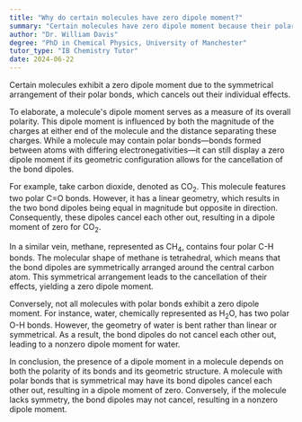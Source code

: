 ```yaml
---
title: "Why do certain molecules have zero dipole moment?"
summary: "Certain molecules have zero dipole moment because their polar bonds are arranged symmetrically, cancelling out each other's effects."
author: "Dr. William Davis"
degree: "PhD in Chemical Physics, University of Manchester"
tutor_type: "IB Chemistry Tutor"
date: 2024-06-22
---
```


Certain molecules exhibit a zero dipole moment due to the symmetrical arrangement of their polar bonds, which cancels out their individual effects.

To elaborate, a molecule's dipole moment serves as a measure of its overall polarity. This dipole moment is influenced by both the magnitude of the charges at either end of the molecule and the distance separating these charges. While a molecule may contain polar bonds—bonds formed between atoms with differing electronegativities—it can still display a zero dipole moment if its geometric configuration allows for the cancellation of the bond dipoles.

For example, take carbon dioxide, denoted as $\text{CO}_2$. This molecule features two polar $\text{C=O}$ bonds. However, it has a linear geometry, which results in the two bond dipoles being equal in magnitude but opposite in direction. Consequently, these dipoles cancel each other out, resulting in a dipole moment of zero for $\text{CO}_2$.

In a similar vein, methane, represented as $\text{CH}_4$, contains four polar $\text{C-H}$ bonds. The molecular shape of methane is tetrahedral, which means that the bond dipoles are symmetrically arranged around the central carbon atom. This symmetrical arrangement leads to the cancellation of their effects, yielding a zero dipole moment.

Conversely, not all molecules with polar bonds exhibit a zero dipole moment. For instance, water, chemically represented as $\text{H}_2\text{O}$, has two polar $\text{O-H}$ bonds. However, the geometry of water is bent rather than linear or symmetrical. As a result, the bond dipoles do not cancel each other out, leading to a nonzero dipole moment for water.

In conclusion, the presence of a dipole moment in a molecule depends on both the polarity of its bonds and its geometric structure. A molecule with polar bonds that is symmetrical may have its bond dipoles cancel each other out, resulting in a dipole moment of zero. Conversely, if the molecule lacks symmetry, the bond dipoles may not cancel, resulting in a nonzero dipole moment.
    